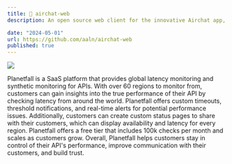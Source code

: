 ```yaml
---
title: 📱 airchat-web
description: An open source web client for the innovative Airchat app, designed to integrate with the unofficial internal Airchat API.

date: "2024-05-01"
url: https://github.com/aaln/airchat-web
published: true
---
```


[![](/planetfall.png)](https://planetfall.io)

Planetfall is a SaaS platform that provides global latency monitoring and synthetic monitoring for APIs. With over 60 regions to monitor from, customers can gain insights into the true performance of their API by checking latency from around the world.
Planetfall offers custom timeouts, threshold notifications, and real-time alerts for potential performance issues. Additionally, customers can create custom status pages to share with their customers, which can display availability and latency for every region. Planetfall offers a free tier that includes 100k checks per month and scales as customers grow. Overall, Planetfall helps customers stay in control of their API's performance, improve communication with their customers, and build trust.
